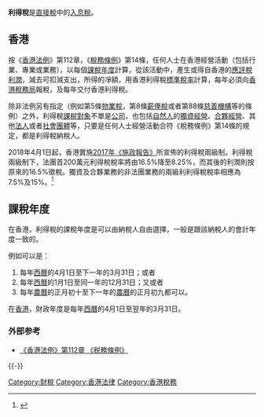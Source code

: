 {{globalize|time=2014-03-11T23:37:47+00:00}}
{{noteTA
|T=zh-cn:利得税; zh-tw:收益稅; zh-hk:利得稅;
|1=zh-cn:利得税; zh-tw:收益稅; zh-hk:利得稅;
}}
{{公共財政}}
'''利得稅'''是[[直接稅|直接稅]]中的[[入息稅|入息稅]]。

== 香港 ==
按《[[香港法例|香港法例]]》第112章，《[[香港稅務條例|稅務條例]]》第14條，任何人士在香港經營活動（包括行業、專業或業務），以每個[[#課稅年度|課稅年度]]計算，從該活動中，產生或得自香港的[[應評稅利潤|應評稅利潤]]，減去可扣減支出，所得的凈額，用香港利得稅[[標準稅率|標準稅率]]計算，每年必須向[[香港稅務局|香港稅務局]]報稅，及每年交付香港利得稅。

除非法例另有指定（例如第5條[[物業稅|物業稅]]，第8條[[薪俸稅|薪俸稅]]或者第88條[[慈善機構|慈善機構]]等的條例）之外，利得稅[[課稅對象|課稅對象]]不單是[[公司|公司]]，也包括[[自然人|自然人]]的[[獨資經營|獨資經營]]、[[合夥經營|合夥經營]]、其他[[法人|法人]]或者[[社會團體|社會團體]]等，只要是任何人士經營活動合符《稅務條例》第14條的規定，都是利得稅納稅人。

2018年4月1日起，香港實施[[2017年度香港行政長官施政報告_(林鄭月娥)|2017年《施政報告》]]所宣佈的利得稅兩級制。利得稅兩級制下，法團首200萬元利得稅稅率將由16.5%降至8.25%，而其後的利潤則按原來的16.5%徵稅。獨資及合夥業務的非法團業務的兩級利利得稅稅率相應為7.5%及15%。<ref>{{Cite web|title=利得稅兩級制由今年四月一日起實施|url=https://www.info.gov.hk/gia/general/201803/29/P2018032800365.htm|accessdate=2022-02-21|date=2018-03-29|work=香港特別行政區政府新聞公報|archive-url=https://web.archive.org/web/20210606143656/https://www.info.gov.hk/gia/general/201803/29/P2018032800365.htm|archive-date=2021-06-06}}</ref>

== 課稅年度 ==
在香港，利得稅的課稅年度是可以由納稅人自由選擇，一般是跟該納稅人的會計年度一致的。

例如可以是：
# 每年[[西曆|西曆]]的4月1日至下一年的3月31日；或者
# 每年[[西曆|西曆]]的1月1日至同一年的12月31日；又或者
# 每年[[農曆|農曆]]的正月初十至下一年的[[農曆|農曆]]的正月初九都可以。

在[[香港|香港]]，財政年度是每年[[西曆|西曆]]的4月1日至翌年的3月31日。

=== 外部参考 ===
* [https://www.elegislation.gov.hk/cap112!zh-Hant-hk 《香港法例》第112章 《税務條例》]

{{-}}
{{經濟學相關}}
{{econ-stub}}

[[Category:財稅|Category:財稅]]
[[Category:香港法律|Category:香港法律]]
[[Category:香港稅務|Category:香港稅務]]